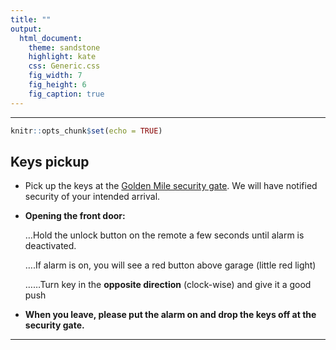 ```yaml
---
title: ""
output:
  html_document:
    theme: sandstone
    highlight: kate
    css: Generic.css
    fig_width: 7
    fig_height: 6
    fig_caption: true
---
```


***

```r
knitr::opts_chunk$set(echo = TRUE)
```

## Keys pickup

* Pick up the keys at the [Golden Mile security gate](https://goo.gl/maps/8kTsHdgG5Z81pvuw8). We will have notified security of your intended arrival.

* __Opening the front door:__
  
  ...Hold the unlock button on the remote a few seconds until alarm is deactivated.
  
  ....If alarm is on, you will see a red button above garage (little red light)

  ......Turn key in the **opposite direction** (clock-wise) and give it a good push

* __When you leave, please put the alarm on and drop the keys off at the security gate.__

***



